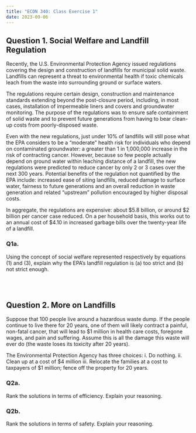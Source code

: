 ```yaml
---
title: "ECON 340: Class Exercise 1"
date: 2023-09-06
---
```


## Question 1. Social Welfare and Landfill Regulation
Recently, the U.S.  Environmental Protection Agency issued regulations covering the design and construction of landfills for municipal solid waste.  Landfills can represent a threat to environmental health if toxic chemicals leach from the waste into surrounding ground or surface waters.
<br>

The regulations require certain design, construction and maintenance standards extending beyond the post-closure period, including, in most cases, installation of impermeable liners and covers and groundwater monitoring.  The purpose of the regulations was to ensure safe containment of solid waste and to prevent future generations from having to bear clean-up costs from poorly-disposed waste.
<br>

Even with the new regulations, just under 10% of landfills will still pose what the EPA considers to be a "moderate" health risk for individuals who depend on contaminated groundwater:  a greater than 1 in 1,000,000 increase in the risk of contracting cancer. However, because so few people actually depend on ground water within leaching distance of a landfill, the new regulations were predicted to reduce cancer by only 2 or 3 cases over the next 300 years.  Potential benefits of the regulation not quantified by the EPA include:  increased ease of siting landfills, reduced damage to surface water, fairness to future generations and an overall reduction in waste generation and related "upstream" pollution encouraged by higher disposal costs.
<br>

In aggregate, the regulations are expensive:  about $5.8 billion, or around $2 billion per cancer case reduced.  On a per household basis, this works out to an annual cost of $4.10 in increased garbage bills over the twenty-year life of a landfill.
<br>


### Q1a.	
Using the concept of social welfare represented respectively by equations (1) and (3), explain why the EPA's landfill regulation is (a) too strict and (b) not strict enough.


<br><br>

## Question 2. More on Landfills
Suppose that 100 people live around a hazardous waste dump. If the people continue to live there for 20 years, one of them will likely contract a painful, non-fatal cancer, that will lead to $1 million in health care costs, foregone wages, and pain and suffering.  Assume this is all the damage this waste will ever do (the waste loses its toxicity after 20 years). 
<br>

The Environmental Protection Agency has three choices:
i. Do nothing.
ii. Clean up at a cost of $4 million
iii. Relocate the families at a cost to taxpayers of $1 million; fence off the property for 20 years.
<br>

### Q2a.  
Rank the solutions in terms of efficiency. Explain your reasoning.
<br>

### Q2b. 
Rank the solutions in terms of safety. Explain your reasoning. 

